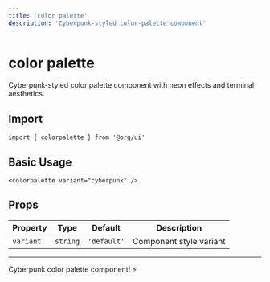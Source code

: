 ```yaml
---
title: 'color palette'
description: 'Cyberpunk-styled color-palette component'
---
```


# color palette

Cyberpunk-styled color palette component with neon effects and terminal aesthetics.

## Import

```svelte
import { colorpalette } from '@org/ui'
```

## Basic Usage

```svelte
<colorpalette variant="cyberpunk" />
```

## Props

| Property | Type | Default | Description |
|----------|------|---------|-------------|
| `variant` | `string` | `'default'` | Component style variant |

---

Cyberpunk color palette component! ⚡

